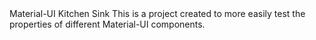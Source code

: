 
<Meta title="Introduction" />

<Typography variant="h5" gutterBottom>
  Material-UI Kitchen Sink
</Typography>

<Typography variant="body2">
  This is a project created to more easily test the properties of different
  Material-UI components.
</Typography>
